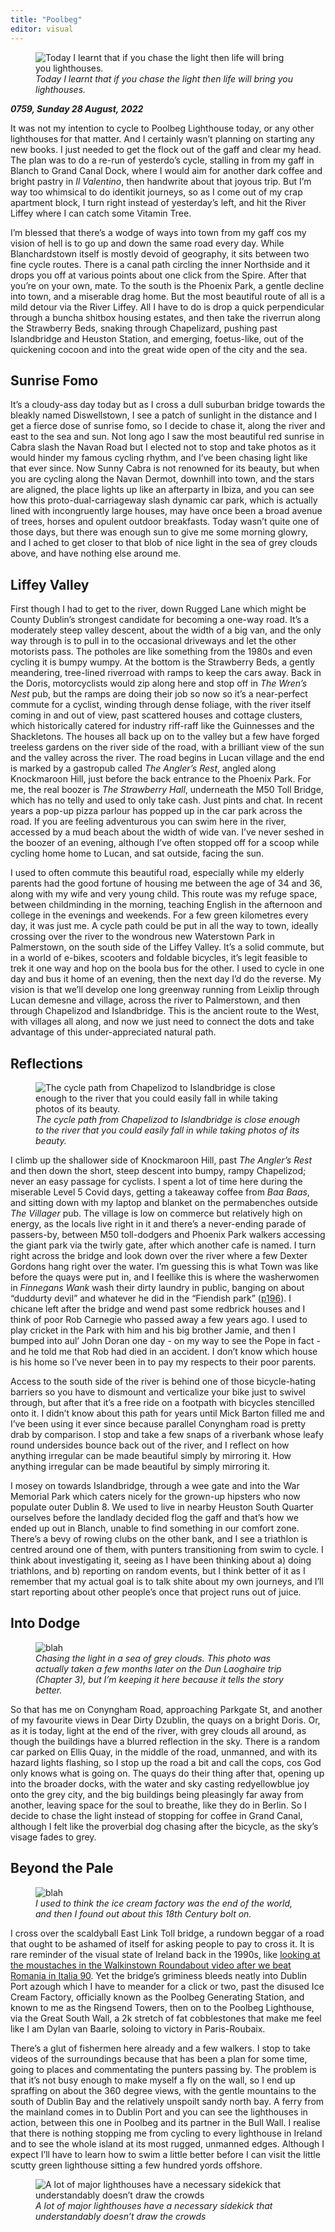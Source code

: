 ```yaml
---
title: "Poolbeg"
editor: visual
---
```


![*Today I learnt that if you chase the light then life will bring you lighthouses.*](images/poolbeg_lighthouse.png)

***0759, Sunday 28 August, 2022***

It was not my intention to cycle to Poolbeg Lighthouse today, or any other lighthouses for that matter. And I certainly wasn't planning on starting any new books. I just needed to get the flock out of the gaff and clear my head. The plan was to do a re-run of yesterdo's cycle, stalling in from my gaff in Blanch to Grand Canal Dock, where I would aim for another dark coffee and bright pastry in *Il Valentino*, then handwrite about that joyous trip. But I'm way too whimsical to do identikit journeys, so as I come out of my crap apartment block, I turn right instead of yesterday's left, and hit the River Liffey where I can catch some Vitamin Tree.

I'm blessed that there's a wodge of ways into town from my gaff cos my vision of hell is to go up and down the same road every day. While Blanchardstown itself is mostly devoid of geography, it sits between two fine cycle routes. There is a canal path circling the inner Northside and it drops you off at various points about one click from the Spire. After that you're on your own, mate. To the south is the Phoenix Park, a gentle decline into town, and a miserable drag home. But the most beautiful route of all is a mild detour via the River Liffey. All I have to do is drop a quick perpendicular through a buncha shitbox housing estates, and then take the riverrun along the Strawberry Beds, snaking through Chapelizard, pushing past Islandbridge and Heuston Station, and emerging, foetus-like, out of the quickening cocoon and into the great wide open of the city and the sea.

## Sunrise Fomo

It's a cloudy-ass day today but as I cross a dull suburban bridge towards the bleakly named Diswellstown, I see a patch of sunlight in the distance and I get a fierce dose of sunrise fomo, so I decide to chase it, along the river and east to the sea and sun. Not long ago I saw the most beautiful red sunrise in Cabra slash the Navan Road but I elected not to stop and take photos as it would hinder my famous cycling rhythm, and I've been chasing light like that ever since. Now Sunny Cabra is not renowned for its beauty, but when you are cycling along the Navan Dermot, downhill into town, and the stars are aligned, the place lights up like an afterparty in Ibiza, and you can see how this proto-dual-carriageway slash dynamic car park, which is actually lined with incongruently large houses, may have once been a broad avenue of trees, horses and opulent outdoor breakfasts. Today wasn't quite one of those days, but there was enough sun to give me some morning glowry, and I ached to get closer to that blob of nice light in the sea of grey clouds above, and have nothing else around me.

## Liffey Valley

First though I had to get to the river, down Rugged Lane which might be County Dublin's strongest candidate for becoming a one-way road. It's a moderately steep valley descent, about the width of a big van, and the only way through is to pull in to the occasional driveways and let the other motorists pass. The potholes are like something from the 1980s and even cycling it is bumpy wumpy. At the bottom is the Strawberry Beds, a gently meandering, tree-lined riverroad with ramps to keep the cars away. Back in the Doris, motorcyclists would zip along here and stop off in *The Wren's Nest* pub, but the ramps are doing their job so now so it's a near-perfect commute for a cyclist, winding through dense foliage, with the river itself coming in and out of view, past scattered houses and cottage clusters, which historically catered for industry riff-raff like the Guinnesses and the Shackletons. The houses all back up on to the valley but a few have forged treeless gardens on the river side of the road, with a brilliant view of the sun and the valley across the river. The road begins in Lucan village and the end is marked by a gastropub called *The Angler's Rest*, angled along Knockmaroon Hill, just before the back entrance to the Phoenix Park. For me, the real boozer is *The Strawberry Hall*, underneath the M50 Toll Bridge, which has no telly and used to only take cash. Just pints and chat. In recent years a pop-up pizza parlour has popped up in the car park across the road. If you are feeling adventurous you can swim here in the river, accessed by a mud beach about the width of wide van. I've never seshed in the boozer of an evening, although I've often stopped off for a scoop while cycling home home to Lucan, and sat outside, facing the sun.

I used to often commute this beautiful road, especially while my elderly parents had the good fortune of housing me between the age of 34 and 36, along with my wife and very young child. This route was my refuge space, between childminding in the morning, teaching English in the afternoon and college in the evenings and weekends. For a few green kilometres every day, it was just me. A cycle path could be put in all the way to town, ideally crossing over the river to the wondrous new Waterstown Park in Palmerstown, on the south side of the Liffey Valley. It's a solid commute, but in a world of e-bikes, scooters and foldable bicycles, it's legit feasible to trek it one way and hop on the boola bus for the other. I used to cycle in one day and bus it home of an evening, then the next day I'd do the reverse. My vision is that we'll develop one long greenway running from Leixlip through Lucan demesne and village, across the river to Palmerstown, and then through Chapelizod and Islandbridge. This is the ancient route to the West, with villages all along, and now we just need to connect the dots and take advantage of this under-appreciated natural path.

## Reflections

![*The cycle path from Chapelizod to Islandbridge is close enough to the river that you could easily fall in while taking photos of its beauty.*](images/river_bank_reflection_20220828_074235.jpg)

I climb up the shallower side of Knockmaroon Hill, past *The Angler's Rest* and then down the short, steep descent into bumpy, rampy Chapelizod; never an easy passage for cyclists. I spent a lot of time here during the miserable Level 5 Covid days, getting a takeaway coffee from *Baa Baas*, and sitting down with my laptop and blanket on the permabenches outside *The Villager* pub. The village is low on commerce but relatively high on energy, as the locals live right in it and there's a never-ending parade of passers-by, between M50 toll-dodgers and Phoenix Park walkers accessing the giant park via the twirly gate, after which another cafe is named. I turn right across the bridge and look down over the river where a few Dexter Gordons hang right over the water. I'm guessing this is what Town was like before the quays were put in, and I feellike this is where the washerwomen in *Finnegans Wank* wash their dirty laundry in public, banging on about "duddurty devil" and whatever he did in the "Fiendish park" ([p196](http://www.finwake.com/1024chapter8/1024finn8.htm)). I chicane left after the bridge and wend past some redbrick houses and I think of poor Rob Carnegie who passed away a few years ago. I used to play cricket in the Park with him and his big brother Jamie, and then I bumped into aul' John Doran one day - on my way to see the Pope in fact - and he told me that Rob had died in an accident. I don't know which house is his home so I've never been in to pay my respects to their poor parents.

Access to the south side of the river is behind one of those bicycle-hating barriers so you have to dismount and verticalize your bike just to swivel through, but after that it's a free ride on a footpath with bicycles stencilled onto it. I didn't know about this path for years until Mick Barton filled me and I've been using it ever since because parallel Conyngham road is pretty drab by comparison. I stop and take a few snaps of a riverbank whose leafy round undersides bounce back out of the river, and I reflect on how anything irregular can be made beautiful simply by mirroring it. How anything irregular can be made beautiful by simply mirroring it.

I mosey on towards Islandbridge, through a wee gate and into the War Memorial Park which caters nicely for the grown-up hipsters who now populate outer Dublin 8. We used to live in nearby Heuston South Quarter ourselves before the landlady decided flog the gaff and that's how we ended up out in Blanch, unable to find something in our comfort zone. There's a bevy of rowing clubs on the other bank, and I see a triathlon is centred around one of them, with punters transitioning from swim to cycle. I think about investigating it, seeing as I have been thinking about a) doing triathlons, and b) reporting on random events, but I think better of it as I remember that my actual goal is to talk shite about my own journeys, and I'll start reporting about other people's once that project runs out of juice. 

## Into Dodge

![*Chasing the light in a sea of grey clouds. This photo was actually taken a few months later on the Dun Laoghaire trip (Chapter 3), but I'm keeping it here because it tells the story better.*](images/luminescent_aperture_liffey.jpeg){alt="blah"}

So that has me on Conyngham Road, approaching Parkgate St, and another of my favourite views in Dear Dirty Dzublin, the quays on a bright Doris. Or, as it is today, light at the end of the river, with grey clouds all around, as though the buildings have a blurred reflection in the sky. There is a random car parked on Ellis Quay, in the middle of the road, unmanned, and with its hazard lights flashing, so I stop up the road a bit and call the cops, cos God only knows what is going on. The quays do their thing after that, opening up into the broader docks, with the water and sky casting redyellowblue joy onto the grey city, and the big buildings being pleasingly far away from another, leaving space for the soul to breathe, like they do in Berlin. So I decide to chase the light instead of stopping for coffee in Grand Canal, although I felt like the proverbial dog chasing after the bicycle, as the sky's visage fades to grey.

## Beyond the Pale

![*I used to think the ice cream factory was the end of the world, and then I found out about this 18th Century bolt on.*](images/ice_cream_factory_and_harbour_yoke_compressed.png){alt="blah"}

I cross over the scaldyball East Link Toll bridge, a rundown beggar of a road that ought to be ashamed of itself for asking people to pay to cross it. It is rare reminder of the visual state of Ireland back in the 1990s, like [looking at the moustaches in the Walkinstown Roundabout video after we beat Romania in Italia 90](https://www.youtube.com/watch?v=fEkc8dGF2ds&pp=ygUgd2Fsa2luc3Rvd24gcm91bmRhYm91dCBpdGFsaWEgOTA%3D). Yet the bridge's griminess bleeds neatly into Dublin Port azough which I have to meander for a click or two, past the disused Ice Cream Factory, officially known as the Poolbeg Generating Station, and known to me as the Ringsend Towers, then on to the Poolbeg Lighthouse, via the Great South Wall, a 2k stretch of fat cobblestones that make me feel like I am Dylan van Baarle, soloing to victory in Paris-Roubaix.

There's a glut of fishermen here already and a few walkers. I stop to take videos of the surroundings because that has been a plan for some time, going to places and commentating the punters passing by. The problem is that it's not busy enough to make myself a fly on the wall, so I end up spraffing on about the 360 degree views, with the gentle mountains to the south of Dublin Bay and the relatively unspoilt sandy north bay. A ferry from the mainland comes in to Dublin Port and you can see the lighthouses in action, between this one in Poolbeg and its partner in the Bull Wall. I realise that there is nothing stopping me from cycling to every lighthouse in Ireland and to see the whole island at its most rugged, unmanned edges. Although I expect I'll have to learn how to swim a little better before I can visit the little scutty green lighthouse sitting a few hundred yords offshore.

![*A lot of major lighthouses have a necessary sidekick that understandably doesn't draw the crowds*](images/north_bull_lighthouse.png)
